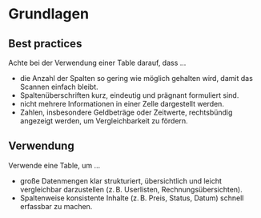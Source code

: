 # Grundlagen

## Best practices

Achte bei der Verwendung einer Table darauf, dass ...

- die Anzahl der Spalten so gering wie möglich gehalten wird, damit das Scannen
  einfach bleibt.
- Spaltenüberschriften kurz, eindeutig und prägnant formuliert sind.
- nicht mehrere Informationen in einer Zelle dargestellt werden.
- Zahlen, insbesondere Geldbeträge oder Zeitwerte, rechtsbündig angezeigt
  werden, um Vergleichbarkeit zu fördern.

## Verwendung

Verwende eine Table, um ...

- große Datenmengen klar strukturiert, übersichtlich und leicht vergleichbar
  darzustellen (z. B. Userlisten, Rechnungsübersichten).
- Spaltenweise konsistente Inhalte (z. B. Preis, Status, Datum) schnell
  erfassbar zu machen.
